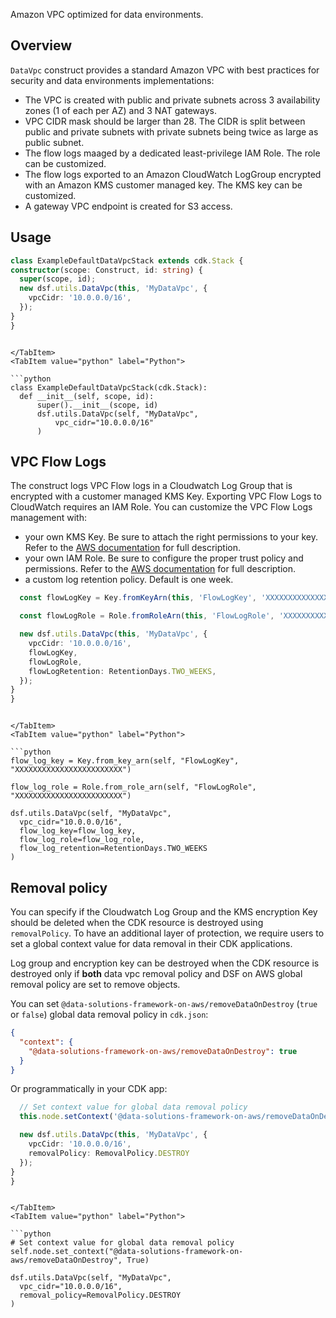 [//]: # (This file is generated, do not modify directly, update the README.md in framework/src/utils)

Amazon VPC optimized for data environments.

## Overview

`DataVpc` construct provides a standard Amazon VPC with best practices for security and data environments implementations:
- The VPC is created with public and private subnets across 3 availability zones (1 of each per AZ) and 3 NAT gateways.
- VPC CIDR mask should be larger than 28. The CIDR is split between public and private subnets with private subnets being twice as large as public subnet. 
- The flow logs maaged by a dedicated least-privilege IAM Role. The role can be customized.
- The flow logs exported to an Amazon CloudWatch LogGroup encrypted with an Amazon KMS customer managed key. The KMS key can be customized.
- A gateway VPC endpoint is created for S3 access.

## Usage

<Tabs>
  <TabItem value="typescript" label="TypeScript" default>

  ```typescript
class ExampleDefaultDataVpcStack extends cdk.Stack {
  constructor(scope: Construct, id: string) {
    super(scope, id);
    new dsf.utils.DataVpc(this, 'MyDataVpc', {
      vpcCidr: '10.0.0.0/16',
    });
  }
}
  ```
  
  ```mdx-code-block
  
  </TabItem>
  <TabItem value="python" label="Python">

  ```python
class ExampleDefaultDataVpcStack(cdk.Stack):
    def __init__(self, scope, id):
        super().__init__(scope, id)
        dsf.utils.DataVpc(self, "MyDataVpc",
            vpc_cidr="10.0.0.0/16"
        )
  ```

  </TabItem>
</Tabs>


## VPC Flow Logs

The construct logs VPC Flow logs in a Cloudwatch Log Group that is encrypted with a customer managed KMS Key. Exporting VPC Flow Logs to CloudWatch requires an IAM Role. 
You can customize the VPC Flow Logs management with:
- your own KMS Key. Be sure to attach the right permissions to your key. 
Refer to the [AWS documentation](https://docs.aws.amazon.com/AmazonCloudWatch/latest/logs/encrypt-log-data-kms.html) for full description.
- your own IAM Role. Be sure to configure the proper trust policy and permissions. Refer to the [AWS documentation](https://docs.aws.amazon.com/vpc/latest/userguide/flow-logs-cwl.html#flow-logs-iam-role) for full description.
- a custom log retention policy. Default is one week.

<Tabs>
  <TabItem value="typescript" label="TypeScript" default>

  ```typescript
    const flowLogKey = Key.fromKeyArn(this, 'FlowLogKey', 'XXXXXXXXXXXXXXXXXXXXXXXX');

    const flowLogRole = Role.fromRoleArn(this, 'FlowLogRole', 'XXXXXXXXXXXXXXXXXXXXXXXX');

    new dsf.utils.DataVpc(this, 'MyDataVpc', {
      vpcCidr: '10.0.0.0/16',
      flowLogKey,
      flowLogRole,
      flowLogRetention: RetentionDays.TWO_WEEKS,
    });
  }
}
  ```
  
  ```mdx-code-block
  
  </TabItem>
  <TabItem value="python" label="Python">

  ```python
flow_log_key = Key.from_key_arn(self, "FlowLogKey", "XXXXXXXXXXXXXXXXXXXXXXXX")

flow_log_role = Role.from_role_arn(self, "FlowLogRole", "XXXXXXXXXXXXXXXXXXXXXXXX")

dsf.utils.DataVpc(self, "MyDataVpc",
    vpc_cidr="10.0.0.0/16",
    flow_log_key=flow_log_key,
    flow_log_role=flow_log_role,
    flow_log_retention=RetentionDays.TWO_WEEKS
)
  ```

  </TabItem>
</Tabs>

## Removal policy

You can specify if the Cloudwatch Log Group and the KMS encryption Key should be deleted when the CDK resource is destroyed using `removalPolicy`. To have an additional layer of protection, we require users to set a global context value for data removal in their CDK applications.

Log group and encryption key can be destroyed when the CDK resource is destroyed only if **both** data vpc removal policy and DSF on AWS global removal policy are set to remove objects.

You can set `@data-solutions-framework-on-aws/removeDataOnDestroy` (`true` or `false`) global data removal policy in `cdk.json`:

```json title="cdk.json"
{
  "context": {
    "@data-solutions-framework-on-aws/removeDataOnDestroy": true
  }
}
```

Or programmatically in your CDK app:

<Tabs>
  <TabItem value="typescript" label="TypeScript" default>

  ```typescript
    // Set context value for global data removal policy
    this.node.setContext('@data-solutions-framework-on-aws/removeDataOnDestroy', true);

    new dsf.utils.DataVpc(this, 'MyDataVpc', {
      vpcCidr: '10.0.0.0/16',
      removalPolicy: RemovalPolicy.DESTROY
    });
  }
}
  ```
  
  ```mdx-code-block
  
  </TabItem>
  <TabItem value="python" label="Python">

  ```python
# Set context value for global data removal policy
self.node.set_context("@data-solutions-framework-on-aws/removeDataOnDestroy", True)

dsf.utils.DataVpc(self, "MyDataVpc",
    vpc_cidr="10.0.0.0/16",
    removal_policy=RemovalPolicy.DESTROY
)
  ```

  </TabItem>
</Tabs>

